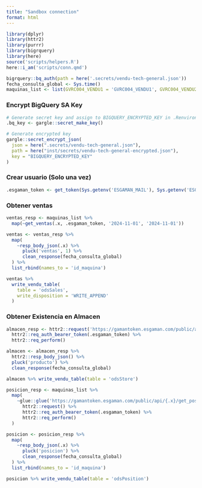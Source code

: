 ```yaml
---
title: "Sandbox connection"
format: html
---
```


```r
library(dplyr)
library(httr2)
library(purrr)
library(bigrquery)
library(here)
source('scripts/helpers.R')
here::i_am('scripts/conn.qmd')
```

```r
bigrquery::bq_auth(path = here('.secrets/vendu-tech-general.json'))
fecha_consulta_global <- Sys.time()
maquinas_list <- list(GVRC004_VENDU1 = 'GVRC004_VENDU1', GVRC004_VENDU2 = 'GVRC004_VENDU2')
```

### Encrypt BigQuery SA Key
```r
# Generate secret key and assign to BIGQUERY_ENCRYPTED_KEY in .Renviron
.bq_key <- gargle::secret_make_key()

# Generate encrypted key
gargle::secret_encrypt_json(
  json = here(".secrets/vendu-tech-general.json"),
  path = here("inst/secrets/vendu-tech-general-encrypted.json"),
  key = "BIGQUERY_ENCRYPTED_KEY"
)
```

### Crear usuario (Solo una vez)

```r
.esgaman_token <- get_token(Sys.getenv('ESGAMAN_MAIL'), Sys.getenv('ESGAMAN_PWD'))
```

### Obtener ventas

```r
ventas_resp <- maquinas_list %>% 
  map(~get_ventas(.x, .esgaman_token, '2024-11-01', '2024-11-01'))

ventas <- ventas_resp %>% 
  map(
    ~resp_body_json(.x) %>%
      pluck('ventas', 1) %>% 
      clean_response(fecha_consulta_global)
  ) %>% 
  list_rbind(names_to = 'id_maquina')

ventas %>% 
  write_vendu_table(
    table = 'odsSales',
    write_disposition = 'WRITE_APPEND'
  )
```

### Obtener Existencia en Almacen

```r
almacen_resp <- httr2::request('https://gamantoken.esgaman.com/public/api/get_almacen') %>% 
  httr2::req_auth_bearer_token(.esgaman_token) %>% 
  httr2::req_perform()

almacen <- almacen_resp %>% 
  httr2::resp_body_json() %>% 
  pluck('producto') %>% 
  clean_response(fecha_consulta_global)

almacen %>% write_vendu_table(table = 'odsStore')
```

```r
posicion_resp <- maquinas_list %>% 
  map(
    ~glue::glue('https://gamantoken.esgaman.com/public/api/{.x}/get_posicion') %>% 
      httr2::request() %>% 
      httr2::req_auth_bearer_token(.esgaman_token) %>% 
      httr2::req_perform()
  )

posicion <- posicion_resp %>% 
  map(
    ~resp_body_json(.x) %>%
      pluck('posicion') %>% 
      clean_response(fecha_consulta_global)
  ) %>% 
  list_rbind(names_to = 'id_maquina')

posicion %>% write_vendu_table(table = 'odsPosition')
```



